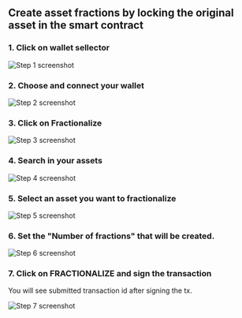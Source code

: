 ## Create asset fractions by locking the original asset in the smart contract


### 1. Click on wallet sellector
![Step 1 screenshot](https://images.tango.us/workflows/d3df8468-dc74-4b9a-a0a2-1649fcd949cb/steps/22de1d18-b0c9-4afe-89d8-0348e4fa4f6b/efc5bdf1-5742-412f-b4b5-4b09594ea7d7.png?crop=focalpoint&fit=crop&fp-x=0.9365&fp-y=0.6977&fp-z=2.8723&w=1200&border=2%2CF4F2F7&border-radius=8%2C8%2C8%2C8&border-radius-inner=8%2C8%2C8%2C8&blend-align=bottom&blend-mode=normal&blend-x=0&blend-w=1200&blend64=aHR0cHM6Ly9pbWFnZXMudGFuZ28udXMvc3RhdGljL21hZGUtd2l0aC10YW5nby13YXRlcm1hcmstdjIucG5n&mark-x=863&mark-y=331&m64=aHR0cHM6Ly9pbWFnZXMudGFuZ28udXMvc3RhdGljL2JsYW5rLnBuZz9tYXNrPWNvcm5lcnMmYm9yZGVyPTYlMkNGRjc0NDImdz0yMzcmaD0yMzcmZml0PWNyb3AmY29ybmVyLXJhZGl1cz0xMA%3D%3D)


### 2. Choose and connect your wallet
![Step 2 screenshot](https://images.tango.us/workflows/d3df8468-dc74-4b9a-a0a2-1649fcd949cb/steps/30c777f9-901d-4c5e-b8a8-9cbc45d21258/646c4d07-73d6-439f-833c-fc4e8024ca1c.png?crop=focalpoint&fit=crop&fp-x=0.8751&fp-y=0.7443&fp-z=3.1626&w=1200&border=2%2CF4F2F7&border-radius=8%2C8%2C8%2C8&border-radius-inner=8%2C8%2C8%2C8&blend-align=bottom&blend-mode=normal&blend-x=0&blend-w=1200&blend64=aHR0cHM6Ly9pbWFnZXMudGFuZ28udXMvc3RhdGljL21hZGUtd2l0aC10YW5nby13YXRlcm1hcmstdjIucG5n&mark-x=554&mark-y=277&m64=aHR0cHM6Ly9pbWFnZXMudGFuZ28udXMvc3RhdGljL2JsYW5rLnBuZz9tYXNrPWNvcm5lcnMmYm9yZGVyPTYlMkNGRjc0NDImdz0zNDQmaD0zNDQmZml0PWNyb3AmY29ybmVyLXJhZGl1cz0xMA%3D%3D)


### 3. Click on Fractionalize
![Step 3 screenshot](https://images.tango.us/workflows/d3df8468-dc74-4b9a-a0a2-1649fcd949cb/steps/c9f5c0dd-6563-4e65-90ce-af1534bfd223/2a095bd3-f1f3-400d-955a-50d511a93658.png?crop=focalpoint&fit=crop&fp-x=0.2167&fp-y=0.5997&fp-z=2.2729&w=1200&border=2%2CF4F2F7&border-radius=8%2C8%2C8%2C8&border-radius-inner=8%2C8%2C8%2C8&blend-align=bottom&blend-mode=normal&blend-x=0&blend-w=1200&blend64=aHR0cHM6Ly9pbWFnZXMudGFuZ28udXMvc3RhdGljL21hZGUtd2l0aC10YW5nby13YXRlcm1hcmstdjIucG5n&mark-x=400&mark-y=381&m64=aHR0cHM6Ly9pbWFnZXMudGFuZ28udXMvc3RhdGljL2JsYW5rLnBuZz9tYXNrPWNvcm5lcnMmYm9yZGVyPTYlMkNGRjc0NDImdz0zODImaD0xMzYmZml0PWNyb3AmY29ybmVyLXJhZGl1cz0xMA%3D%3D)


### 4. Search in your assets
![Step 4 screenshot](https://images.tango.us/workflows/d3df8468-dc74-4b9a-a0a2-1649fcd949cb/steps/74dc70c0-a4fc-4f41-835a-e9b3fed91fc2/5fcabdc4-0401-4643-b991-9e42a18ac819.png?crop=focalpoint&fit=crop&fp-x=0.5312&fp-y=0.4309&fp-z=1.2258&w=1200&border=2%2CF4F2F7&border-radius=8%2C8%2C8%2C8&border-radius-inner=8%2C8%2C8%2C8&blend-align=bottom&blend-mode=normal&blend-x=0&blend-w=1200&blend64=aHR0cHM6Ly9pbWFnZXMudGFuZ28udXMvc3RhdGljL21hZGUtd2l0aC10YW5nby13YXRlcm1hcmstdjIucG5n&mark-x=90&mark-y=412&m64=aHR0cHM6Ly9pbWFnZXMudGFuZ28udXMvc3RhdGljL2JsYW5rLnBuZz9tYXNrPWNvcm5lcnMmYm9yZGVyPTYlMkNGRjc0NDImdz0xMDIxJmg9NzMmZml0PWNyb3AmY29ybmVyLXJhZGl1cz0xMA%3D%3D)


### 5. Select an asset you want to fractionalize
![Step 5 screenshot](https://images.tango.us/workflows/d3df8468-dc74-4b9a-a0a2-1649fcd949cb/steps/d04300f1-90b9-467a-b703-c0bf56c2f5ab/56bc08d8-cb38-4d6a-956e-e59a5aeebcfb.png?crop=focalpoint&fit=crop&fp-x=0.5773&fp-y=0.5059&fp-z=1.4248&w=1200&border=2%2CF4F2F7&border-radius=8%2C8%2C8%2C8&border-radius-inner=8%2C8%2C8%2C8&blend-align=bottom&blend-mode=normal&blend-x=0&blend-w=1200&blend64=aHR0cHM6Ly9pbWFnZXMudGFuZ28udXMvc3RhdGljL21hZGUtd2l0aC10YW5nby13YXRlcm1hcmstdjIucG5n&mark-x=123&mark-y=428&m64=aHR0cHM6Ly9pbWFnZXMudGFuZ28udXMvc3RhdGljL2JsYW5rLnBuZz9tYXNrPWNvcm5lcnMmYm9yZGVyPTYlMkNGRjc0NDImdz05NTQmaD00MyZmaXQ9Y3JvcCZjb3JuZXItcmFkaXVzPTEw)


### 6. Set the "Number of fractions" that will be created.
![Step 6 screenshot](https://images.tango.us/workflows/d3df8468-dc74-4b9a-a0a2-1649fcd949cb/steps/00a11742-bdea-4c01-a00b-982e128f1345/02ec304b-47a9-498b-8d5c-1f8f2359b0db.png?crop=focalpoint&fit=crop&fp-x=0.4058&fp-y=0.6984&fp-z=1.9761&w=1200&border=2%2CF4F2F7&border-radius=8%2C8%2C8%2C8&border-radius-inner=8%2C8%2C8%2C8&blend-align=bottom&blend-mode=normal&blend-x=0&blend-w=1200&blend64=aHR0cHM6Ly9pbWFnZXMudGFuZ28udXMvc3RhdGljL21hZGUtd2l0aC10YW5nby13YXRlcm1hcmstdjIucG5n&mark-x=356&mark-y=396&m64=aHR0cHM6Ly9pbWFnZXMudGFuZ28udXMvc3RhdGljL2JsYW5rLnBuZz9tYXNrPWNvcm5lcnMmYm9yZGVyPTYlMkNGRjc0NDImdz00ODkmaD0xMDYmZml0PWNyb3AmY29ybmVyLXJhZGl1cz0xMA%3D%3D)


### 7. Click on FRACTIONALIZE and sign the transaction

You will see submitted transaction id after signing the tx.

![Step 7 screenshot](https://images.tango.us/workflows/d3df8468-dc74-4b9a-a0a2-1649fcd949cb/steps/b6de77ad-b3d8-45d3-8155-2193ded5e0e8/8286dd6f-526c-4a3e-8887-635c460f2dd5.png?crop=focalpoint&fit=crop&fp-x=0.4066&fp-y=0.9406&fp-z=2.1851&w=1200&border=2%2CF4F2F7&border-radius=8%2C8%2C8%2C8&border-radius-inner=8%2C8%2C8%2C8&blend-align=bottom&blend-mode=normal&blend-x=0&blend-w=1200&blend64=aHR0cHM6Ly9pbWFnZXMudGFuZ28udXMvc3RhdGljL21hZGUtd2l0aC10YW5nby13YXRlcm1hcmstdjIucG5n&mark-x=393&mark-y=710&m64=aHR0cHM6Ly9pbWFnZXMudGFuZ28udXMvc3RhdGljL2JsYW5rLnBuZz9tYXNrPWNvcm5lcnMmYm9yZGVyPTYlMkNGRjc0NDImdz00MTMmaD0xNDMmZml0PWNyb3AmY29ybmVyLXJhZGl1cz0xMA%3D%3D)
